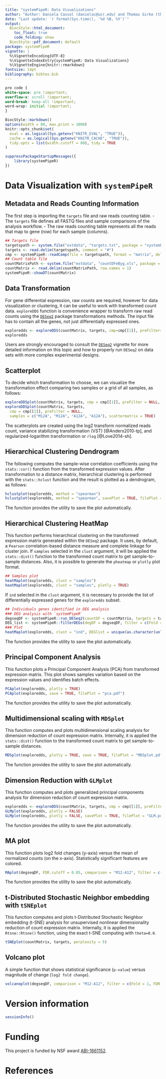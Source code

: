 ```yaml
---
title: "systemPipeR: Data Visualizations" 
author: "Author: Daniela Cassol (danielac@ucr.edu) and Thomas Girke (thomas.girke@ucr.edu)"
date: "Last update: `r format(Sys.time(), '%d %B, %Y')`" 
output:
  BiocStyle::html_document:
    toc_float: true
    code_folding: show
  BiocStyle::pdf_document: default
package: systemPipeR
vignette: |
  %\VignetteEncoding{UTF-8}
  %\VignetteIndexEntry{systemPipeR: Data Visualizations}
  %\VignetteEngine{knitr::rmarkdown}
fontsize: 14pt
bibliography: bibtex.bib
---
```


```css
pre code {
white-space: pre !important;
overflow-x: scroll !important;
word-break: keep-all !important;
word-wrap: initial !important;
}
```

<!--
- Compile from command-line
Rscript -e "rmarkdown::render('systemPipeR_dataViz.Rmd', c('BiocStyle::html_document'), clean=F); knitr::knit('systemPipeR_dataViz.Rmd', tangle=TRUE)"; Rscript ../md2jekyll.R systemPipeR.knit.md 2; Rscript -e "rmarkdown::render('systemPipeR_dataViz.Rmd', c('BiocStyle::pdf_document'))"
-->

```r
BiocStyle::markdown()
options(width = 80, max.print = 1000)
knitr::opts_chunk$set(
  eval = as.logical(Sys.getenv("KNITR_EVAL", "TRUE")),
  cache = as.logical(Sys.getenv("KNITR_CACHE", "TRUE")),
  tidy.opts = list(width.cutoff = 80), tidy = TRUE
)
```

```r
suppressPackageStartupMessages({
    library(systemPipeR)
})
```

# Data Visualization with `systemPipeR`

## Metadata and Reads Counting Information

The first step is importing the `targets` file and raw reads counting table. 
- The `targets` file defines all FASTQ files and sample comparisons of the analysis workflow.
- The raw reads counting table represents all the reads that map to gene (row) for each sample (columns). 

```r
## Targets file
targetspath <- system.file("extdata", "targets.txt", package = "systemPipeR")
targets <- read.delim(targetspath, comment = "#")
cmp <- systemPipeR::readComp(file = targetspath, format = "matrix", delim = "-")
## Count table file
countMatrixPath <- system.file("extdata", "countDFeByg.xls", package = "systemPipeR")
countMatrix <- read.delim(countMatrixPath, row.names = 1)
systemPipeR::showDT(countMatrix)
```

## Data Transformation

For gene differential expression, raw counts are required, however for data 
visualization or clustering, it can be useful to work with transformed count data. 
`exploreDDS` function is convenience wrapper to transform raw read counts using the 
[`DESeq2`](@Love2014-sh) package transformations methods. The input file
has to contain all the genes, not just differentially expressed ones. 

```r
exploredds <- exploreDDS(countMatrix, targets, cmp=cmp[[1]], preFilter=NULL, transformationMethod="rlog")
exploredds
```

Users are strongly encouraged to consult the [`DESeq2`](@Love2014-sh) vignette for 
more detailed information on this topic and how to properly run `DESeq2` on data 
sets with more complex experimental designs.

## Scatterplot

To decide which transformation to choose, we can visualize the transformation effect 
comparing two samples or a grid of all samples, as follows:

```r
exploreDDSplot(countMatrix, targets, cmp = cmp[[1]], preFilter = NULL, samples = c("M12A", "A12A"), scattermatrix = FALSE)
exploreDDSplot(countMatrix, targets,
  cmp = cmp[[1]], preFilter = NULL,
  samples = c("M12A", "M12A", "A12A", "A12A"), scattermatrix = TRUE)
```

The scatterplots are created using the log2 transform normalized reads count, 
variance stabilizing transformation (VST) [@Anders2010-tp], and regularized-logarithm transformation
or `rlog` [@Love2014-sh]. 

## Hierarchical Clustering Dendrogram 

The following computes the sample-wise correlation coefficients using the `stats::cor()`
function from the transformed expression values. After transformation to a distance matrix,
hierarchical clustering is performed with the `stats::hclust` function and the 
result is plotted as a dendrogram, as follows:

```r
hclustplot(exploredds, method = "spearman")
hclustplot(exploredds, method = "spearman", savePlot = TRUE, filePlot = "cor.pdf")
```

The function provides the utility to save the plot automatically. 

## Hierarchical Clustering HeatMap 

This function performs hierarchical clustering on the transformed expression matrix
generated within the `DESeq2` package. It uses, by default, a `Pearson` correlation-based distance
measure and complete linkage for cluster join.
If `samples` selected in the `clust` argument, it will be applied the `stats::dist()`
function to the transformed count matrix to get sample-to-sample distances. Also, 
it is possible to generate the `pheatmap` or `plotly` plot format. 

```r
## Samples plot
heatMaplot(exploredds, clust = "samples")
heatMaplot(exploredds, clust = "samples", plotly = TRUE)
```

If `ind` selected in the `clust` argument, it is necessary to provide the list of
differentially expressed genes for the `exploredds` subset.

```r
## Individuals genes identified in DEG analysis
### DEG analysis with `systemPipeR`
degseqDF <- systemPipeR::run_DESeq2(countDF = countMatrix, targets = targets, cmp = cmp[[1]], independent = FALSE)
DEG_list <- systemPipeR::filterDEGs(degDF = degseqDF, filter = c(Fold = 2, FDR = 10))
### Plot
heatMaplot(exploredds, clust = "ind", DEGlist = unique(as.character(unlist(DEG_list[[1]]))))
```

The function provides the utility to save the plot automatically. 

## Principal Component Analysis

This function plots a Principal Component Analysis (PCA) from transformed expression 
matrix. This plot shows samples variation based on the expression values and identifies
batch effects.

```r
PCAplot(exploredds, plotly = TRUE)
PCAplot(exploredds, save = TRUE, filePlot = "pca.pdf")
```

The function provides the utility to save the plot automatically. 

## Multidimensional scaling with `MDSplot`

This function computes and plots multidimensional scaling analysis for dimension 
reduction of count expression matrix. Internally, it is applied the `stats::dist()`
function to the transformed count matrix to get sample-to-sample distances.

```r
MDSplot(exploredds, plotly = TRUE, save = TRUE, filePlot = "MDSplot.pdf")
```

The function provides the utility to save the plot automatically. 

## Dimension Reduction with `GLMplot`

This function computes and plots generalized principal components analysis for 
dimension reduction of count expression matrix.

```r
exploredds <- exploreDDS(countMatrix, targets, cmp = cmp[[1]], preFilter = NULL, transformationMethod = "raw")
GLMplot(exploredds, plotly = FALSE)
GLMplot(exploredds, plotly = FALSE, savePlot = TRUE, filePlot = "GLM.pdf")
```

The function provides the utility to save the plot automatically. 

## MA plot

This function plots log2 fold changes (y-axis) versus the mean of normalized counts 
(on the x-axis). Statistically significant features are colored.

```r
MAplot(degseqDF, FDR.cutoff = 0.05, comparison = "M12-A12", filter = c(Fold = 2, FDR = 10), genes="ATCG00280")
```

The function provides the utility to save the plot automatically. 

## t-Distributed Stochastic Neighbor embedding with `tSNEplot`

This function computes and plots t-Distributed Stochastic Neighbor embedding (t-SNE) 
analysis for unsupervised nonlinear dimensionality reduction of count expression 
matrix. Internally, it is applied the `Rtsne::Rtsne()` function, using the exact 
t-SNE computing with `theta=0.0`.

```r
tSNEplot(countMatrix, targets, perplexity = 5)
```

## Volcano plot 

A simple function that shows statistical significance (`p-value`) versus magnitude
of change (`log2 fold change`).

```r
volcanoplot(degseqDF, comparison = "M12-A12", filter = c(Fold = 1, FDR = 20), genes = "ATCG00280")
```

# Version information

```r
sessionInfo()
```

# Funding

This project is funded by NSF award [ABI-1661152](https://www.nsf.gov/awardsearch/showAward?AWD_ID=1661152). 

# References

